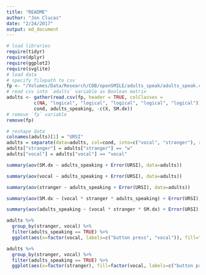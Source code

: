 ```yaml
---
title: "README"
author: "Jon Clucas"
date: "2/24/2017"
output: md_document
---
```


```r
# load libraries
require(tidyr)
require(dplyr)
require(ggplot2)
require(svglite)
# load data
# specify filepath to csv
fp <- "/Volumes/Data/Research/CDB/openSMILE/adults_speak/adults_speak.csv"
# read csv into `adults` variable as Boolean matrix
adults <- gather(read.csv(fp, header = TRUE, colClasses =
          c(NA, "logical", "logical", "logical", "logical", "logical")),
          cond, adults_speaking, -c(X, SM.dx))
# remove `fp` variable
remove(fp)

# reshape data
colnames(adults)[1] = "URSI"
adults = separate(data=adults, col=cond, into=c("vocal", "stranger"), remove=TRUE)
adults["stranger"] = adults["stranger"] == "w"
adults["vocal"] = adults["vocal"] == "vocal"
```

```r
summary(aov(SM.dx ~ adults_speaking + Error(URSI), data=adults))
```

```r
summary(aov(vocal ~ adults_speaking + Error(URSI), data=adults))
```

```r
summary(aov(stranger ~ adults_speaking + Error(URSI), data=adults))
```

```r
summary(aov(SM.dx ~ (vocal * stranger * adults_speaking) + Error(URSI), data=adults))
```

```r
summary(aov(adults_speaking ~ (vocal * stranger * SM.dx) + Error(URSI), data=adults))
```

```r
adults %>%
  group_by(stranger, vocal) %>%
  filter(adults_speaking == TRUE) %>%
  ggplot(aes(x=factor(vocal, labels=c("button press", "vocal")), fill=factor(stranger))) + geom_bar(position="dodge") + guides(fill=guide_legend(title="Stranger Presence")) + labs(title="Adult Vocalizations by Experimental Condition and Stranger Presence", x = "Experimental Condition", y="number of cases in which adults vocalized")
```

```r
adults %>%
  group_by(stranger, vocal) %>%
  filter(adults_speaking == TRUE) %>%
  ggplot(aes(x=factor(stranger), fill=factor(vocal, labels=c("button press", "vocal")))) + geom_bar(position="dodge") + guides(fill=guide_legend(title="Experimental Condition")) + labs(title="Adult Vocalizations by Stranger Presence and Experimental Condition", x = "Stranger Presence", y="number of cases in which adults vocalized")
```